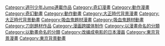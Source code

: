[[Category:週刊少年Jump連載作品|Category:週刊少年Jump連載作品]]
[[Category:奇幻漫畫|Category:奇幻漫畫]]
[[Category:動作漫畫|Category:動作漫畫]]
[[Category:奇幻動畫|Category:奇幻動畫]]
[[Category:動作動畫|Category:動作動畫]]
[[Category:大正時代背景漫畫|Category:大正時代背景漫畫]]
[[Category:大正時代背景動畫|Category:大正時代背景動畫]]
[[Category:吸血鬼題材漫畫|Category:吸血鬼題材漫畫]]
[[Category:吸血鬼題材動畫|Category:吸血鬼題材動畫]]
[[Category:刀劍題材作品|Category:刀劍題材作品]]
[[Category:漫画跨媒体制作|Category:漫画跨媒体制作]]
[[Category:以漫畫命名的分類|Category:以漫畫命名的分類]]
[[Category:以動畫命名的分類|Category:以動畫命名的分類]]
[[Category:改编成电影的日本漫画|Category:改编成电影的日本漫画]]
[[Category:東京背景漫畫|Category:東京背景漫畫]]
[[Category:東京背景動畫|Category:東京背景動畫]]